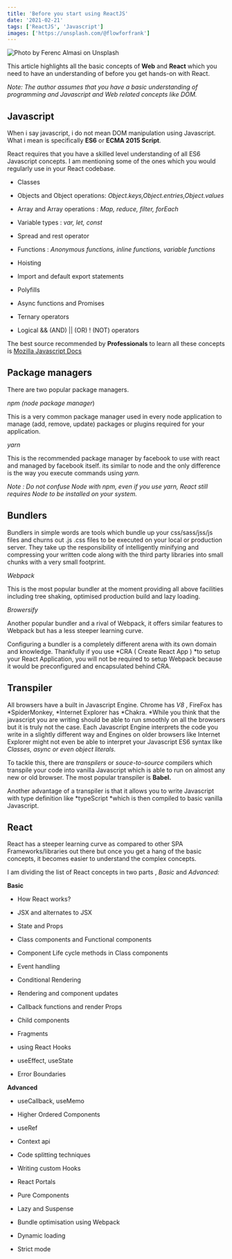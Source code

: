 ```yaml
---
title: 'Before you start using ReactJS'
date: '2021-02-21'
tags: ['ReactJS', 'Javascript']
images: ['https://unsplash.com/@flowforfrank']
---
```


![Photo by [Ferenc Almasi](https://unsplash.com/@flowforfrank?utm_source=medium&utm_medium=referral) on [Unsplash](https://unsplash.com?utm_source=medium&utm_medium=referral)](https://cdn-images-1.medium.com/max/9904/0*gGdy3kErPBSblTqs)

This article highlights all the basic concepts of **Web** and **React** which you need to have an understanding of before you get hands-on with React.

_Note: The author assumes that you have a basic understanding of programming and Javascript and Web related concepts like DOM._

## Javascript

When i say javascript, i do not mean DOM manipulation using Javascript. What i mean is specifically **ES6** or **ECMA 2015 Script**.

React requires that you have a skilled level understanding of all ES6 Javascript concepts. I am mentioning some of the ones which you would regularly use in your React codebase.

- Classes

- Objects and Object operations: _Object.keys,Object.entries,Object.values_

- Array and Array operations : _Map, reduce, filter, forEach_

- Variable types : _var, let, const_

- Spread and rest operator

- Functions : _Anonymous functions, inline functions, variable functions_

- Hoisting

- Import and default export statements

- Polyfills

- Async functions and Promises

- Ternary operators

- Logical && (AND) || (OR) ! (NOT) operators

The best source recommended by **Professionals** to learn all these concepts is [Mozilla Javascript Docs](https://developer.mozilla.org/en-US/docs/Web/JavaScript)

## Package managers

There are two popular package managers.

_npm (node package manager_)

This is a very common package manager used in every node application to manage (add, remove, update) packages or plugins required for your application.

_yarn_

This is the recommended package manager by facebook to use with react and managed by facebook itself. its similar to node and the only difference is the way you execute commands using _yarn._

_Note : Do not confuse Node with npm, even if you use yarn, React still requires Node to be installed on your system._

## Bundlers

Bundlers in simple words are tools which bundle up your css/sass/jss/js files and churns out .js .css files to be executed on your local or production server. They take up the responsibility of intelligently minifying and compressing your written code along with the third party libraries into small chunks with a very small footprint.

_Webpack_

This is the most popular bundler at the moment providing all above facilities including tree shaking, optimised production build and lazy loading.

_Browersify_

Another popular bundler and a rival of Webpack, it offers similar features to Webpack but has a less steeper learning curve.

Configuring a bundler is a completely different arena with its own domain and knowledge. Thankfully if you use *CRA ( Create React App ) *to setup your React Application, you will not be required to setup Webpack because it would be preconfigured and encapsulated behind CRA.

## Transpiler

All browsers have a built in Javascript Engine. Chrome has _V8_ , FireFox has *SpiderMonkey, *Internet Explorer has *Chakra. *While you think that the javascript you are writing should be able to run smoothly on all the browsers but it is truly not the case. Each Javascript Engine interprets the code you write in a slightly different way and Engines on older browsers like Internet Explorer might not even be able to interpret your Javascript ES6 syntax like _Classes, async or even object literals._

To tackle this, there are _transpilers_ or _souce-to-source_ compilers which transpile your code into vanilla Javascript which is able to run on almost any new or old browser. The most popular transpiler is **Babel.**

Another advantage of a transpiler is that it allows you to write Javascript with type definition like *typeScript *which is then compiled to basic vanilla Javascript.

## React

React has a steeper learning curve as compared to other SPA Frameworks/libraries out there but once you get a hang of the basic concepts, it becomes easier to understand the complex concepts.

I am dividing the list of React concepts in two parts , _Basic_ and _Advanced:_

**Basic**

- How React works?

- JSX and alternates to JSX

- State and Props

- Class components and Functional components

- Component Life cycle methods in Class components

- Event handling

- Conditional Rendering

- Rendering and component updates

- Callback functions and render Props

- Child components

- Fragments

- using React Hooks

- useEffect, useState

- Error Boundaries

**Advanced**

- useCallback, useMemo

- Higher Ordered Components

- useRef

- Context api

- Code splitting techniques

- Writing custom Hooks

- React Portals

- Pure Components

- Lazy and Suspense

- Bundle optimisation using Webpack

- Dynamic loading

- Strict mode
